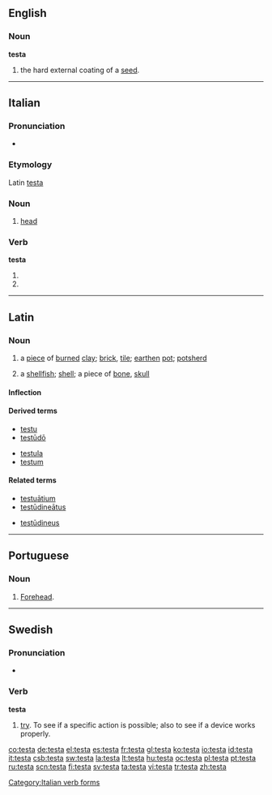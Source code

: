 ==English==
===Noun===
'''testa'''

#the hard external coating of a [[seed]].

----

==Italian==

===Pronunciation===
* {{IPA|[ˈtɛsta]}}
===Etymology===
Latin [[testa]]
===Noun===
{{it-noun|test|f|a|e}}

# [[head]]

===Verb===
'''testa'''

# {{form of|[[third-person|Third-person]] [[singular]] [[present tense]]|[[testare#Italian|testare]]|lang=Italian}}
# {{form of|[[second-person|Second-person]] singular [[imperative]]|testare#Italian|testare|lang=Italian}}

[[Category:Italian verb forms]]

----

==Latin==

===Noun===
{{la-noun|testa|testae|testae|f|first}}

# a [[piece]] of [[burned]] [[clay]]; [[brick]], [[tile]]; [[earthen]] [[pot]]; [[potsherd]]
# {{figurative}} a [[shellfish]]; [[shell]]; a piece of [[bone]], [[skull]]

====Inflection====
{{la-decl-1st|test}}

====Derived terms====
{{top2}}
* [[testu]]
* [[testudo#Latin|testūdō]]
{{mid2}}
* [[testula]]
* [[testum]]
{{bottom}}

====Related terms====
{{top2}}
* [[testuatium|testuātium]]
* [[testudineatus|testūdineātus]]
{{mid2}}
* [[testudineus|testūdineus]]
{{bottom}}

----

==Portuguese==

===Noun===
{{pt-noun|testa|f||s}}

# [[forehead|Forehead]].

----

==Swedish==
===Pronunciation===
*{{audio|Sv-testa.ogg|audio}}

===Verb===
'''testa'''

# [[try]]. To see if a specific action is possible; also to see if a device works properly.

[[co:testa]]
[[de:testa]]
[[el:testa]]
[[es:testa]]
[[fr:testa]]
[[gl:testa]]
[[ko:testa]]
[[io:testa]]
[[id:testa]]
[[it:testa]]
[[csb:testa]]
[[sw:testa]]
[[la:testa]]
[[lt:testa]]
[[hu:testa]]
[[oc:testa]]
[[pl:testa]]
[[pt:testa]]
[[ru:testa]]
[[scn:testa]]
[[fi:testa]]
[[sv:testa]]
[[ta:testa]]
[[vi:testa]]
[[tr:testa]]
[[zh:testa]]